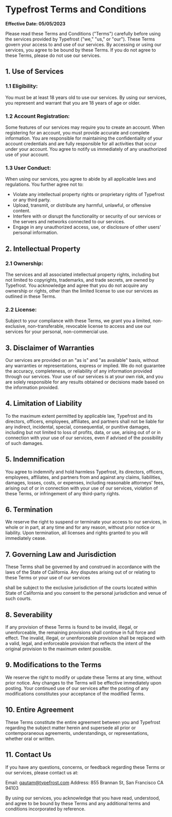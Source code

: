 # Typefrost Terms and Conditions


**Effective Date: 05/05/2023**

Please read these Terms and Conditions ("Terms") carefully before using the services provided by Typefrost ("we," "us," or "our"). These Terms govern your access to and use of our services. By accessing or using our services, you agree to be bound by these Terms. If you do not agree to these Terms, please do not use our services.

## 1. Use of Services

### 1.1 Eligibility:

You must be at least 18 years old to use our services. By using our services, you represent and warrant that you are 18 years of age or older.

### 1.2 Account Registration:

Some features of our services may require you to create an account. When registering for an account, you must provide accurate and complete information. You are responsible for maintaining the confidentiality of your account credentials and are fully responsible for all activities that occur under your account. You agree to notify us immediately of any unauthorized use of your account.

### 1.3 User Conduct:

When using our services, you agree to abide by all applicable laws and regulations. You further agree not to:

- Violate any intellectual property rights or proprietary rights of Typefrost or any third party.
- Upload, transmit, or distribute any harmful, unlawful, or offensive content.
- Interfere with or disrupt the functionality or security of our services or the servers and networks connected to our services.
- Engage in any unauthorized access, use, or disclosure of other users' personal information.

## 2. Intellectual Property

### 2.1 Ownership:

The services and all associated intellectual property rights, including but not limited to copyrights, trademarks, and trade secrets, are owned by Typefrost. You acknowledge and agree that you do not acquire any ownership or rights, other than the limited license to use our services as outlined in these Terms.

### 2.2 License:

Subject to your compliance with these Terms, we grant you a limited, non-exclusive, non-transferable, revocable license to access and use our services for your personal, non-commercial use.

## 3. Disclaimer of Warranties

Our services are provided on an "as is" and "as available" basis, without any warranties or representations, express or implied. We do not guarantee the accuracy, completeness, or reliability of any information provided through our services. Your use of our services is at your own risk, and you are solely responsible for any results obtained or decisions made based on the information provided.

## 4. Limitation of Liability

To the maximum extent permitted by applicable law, Typefrost and its directors, officers, employees, affiliates, and partners shall not be liable for any indirect, incidental, special, consequential, or punitive damages, including but not limited to loss of profits, data, or use, arising out of or in connection with your use of our services, even if advised of the possibility of such damages.

## 5. Indemnification

You agree to indemnify and hold harmless Typefrost, its directors, officers, employees, affiliates, and partners from and against any claims, liabilities, damages, losses, costs, or expenses, including reasonable attorneys' fees, arising out of or in connection with your use of our services, violation of these Terms, or infringement of any third-party rights.

## 6. Termination

We reserve the right to suspend or terminate your access to our services, in whole or in part, at any time and for any reason, without prior notice or liability. Upon termination, all licenses and rights granted to you will immediately cease.

## 7. Governing Law and Jurisdiction

These Terms shall be governed by and construed in accordance with the laws of the State of California. Any disputes arising out of or relating to these Terms or your use of our services 

shall be subject to the exclusive jurisdiction of the courts located within State of California and you consent to the personal jurisdiction and venue of such courts.

## 8. Severability

If any provision of these Terms is found to be invalid, illegal, or unenforceable, the remaining provisions shall continue in full force and effect. The invalid, illegal, or unenforceable provision shall be replaced with a valid, legal, and enforceable provision that reflects the intent of the original provision to the maximum extent possible.

## 9. Modifications to the Terms

We reserve the right to modify or update these Terms at any time, without prior notice. Any changes to the Terms will be effective immediately upon posting. Your continued use of our services after the posting of any modifications constitutes your acceptance of the modified Terms.

## 10. Entire Agreement

These Terms constitute the entire agreement between you and Typefrost regarding the subject matter herein and supersede all prior or contemporaneous agreements, understandings, or representations, whether oral or written.

## 11. Contact Us

If you have any questions, concerns, or feedback regarding these Terms or our services, please contact us at:

Email: gautam@typefrost.com
Address: 855 Brannan St, San Francisco CA 94103

By using our services, you acknowledge that you have read, understood, and agree to be bound by these Terms and any additional terms and conditions incorporated by reference.
